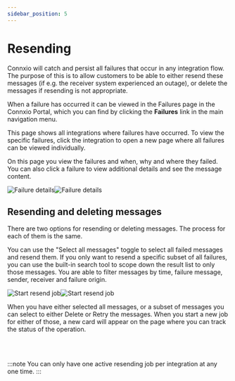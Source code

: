 ```yaml
---
sidebar_position: 5
---
```


# Resending

Connxio will catch and persist all failures that occur in any integration flow. The purpose of this is to allow customers to be able to either resend these messages (if e.g. the receiver system experienced an outage), or delete the messages if resending is not appropriate.

When a failure has occurred it can be viewed in the Failures page in the Connxio Portal, which you can find by clicking the **Failures** link in the main navigation menu.

This page shows all integrations where failures have occurred. To view the specific failures, click the integration to open a new page where all failures can be viewed individually.

On this page you view the failures and when, why and where they failed. You can also click a failure to view additional details and see the message content.

![Failure details](/img/docs/failure-details-light.webp#light-only)![Failure details](/img/docs/failure-details-dark.webp#dark-only)

## Resending and deleting messages

There are two options for resending or deleting messages. The process for each of them is the same.

You can use the "Select all messages" toggle to select all failed messages and resend them. If you only want to resend a specific subset of all failures, you can use the built-in search tool to scope down the result list to only those messages. You are able to filter messages by time, failure message, sender, receiver and failure origin.

![Start resend job](/img/docs/start-resending-light.webp#light-only)![Start resend job](/img/docs/start-resending-dark.webp#dark-only)

When you have either selected all messages, or a subset of messages you can select to either Delete or Retry the messages. When you start a new job for either of those, a new card will appear on the page where you can track the status of the operation.


<div style={{maxWidth: '400px'}}>
  <ThemedImage
    alt="Active resend job"
    sources={{
      light: useBaseUrl('/img/docs/active-job-light.webp'),
      dark: useBaseUrl('/img/docs/active-job-dark.webp#dark-only'),
    }}
  />
</div>

<br />
<br />

:::note
You can only have one active resending job per integration at any one time.
:::
